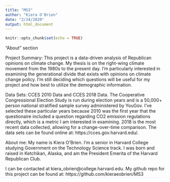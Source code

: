 ```yaml
---
title: "MS3"
author: "Kiera O'Brien"
date: "2/24/2020"
output: html_document
---
```


```r
knitr::opts_chunk$set(echo = TRUE)
```

"About" section

Project Summary: This project is a data-driven analysis of Republican opinions on climate change. My thesis is on the right-wing climate movement from the 1980s to the present day. I'm particularly interested in examining the generational divide that exists with opinions on climate change policy. I'm still deciding which questions will be useful for my project and how best to utilize the demographic information. 

Data Sets: CCES 2010 Data and CCES 2018 Data. The Cooperative Congressional Election Study is run during election years and is a 50,000+ person national stratified sample survey administered by YouGov. I've selected these particular years because 2010 was the first year that the questionaire included a question regarding CO2 emission regulations directly, which is a metric I am interested in examining. 2018 is the most recent data collected, allowing for a change-over-time comparison. The data sets can be found online at: https://cces.gov.harvard.edu/.

About me: My name is Kiera O'Brien. I'm a senior in Harvard College studying Government on the Technology Science track. I was born and raised in Ketchikan, Alaska, and am the President Emerita of the Harvard Republican Club. 

I can be contacted at kiera_obrien@college.harvard.edu.
My github repo for this project can be found at: https://github.com/kieraeobrien/MS3
